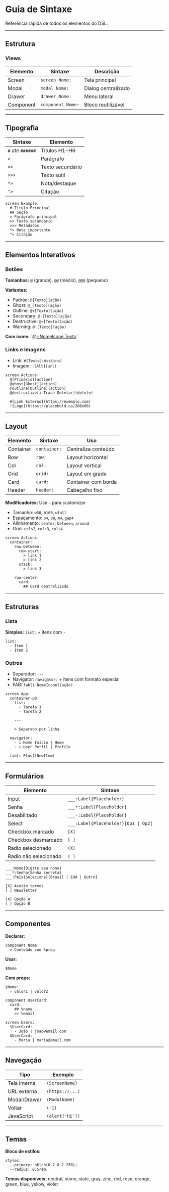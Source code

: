 # Guia de Sintaxe


Referência rápida de todos os elementos do DSL.

---

## Estrutura

### Views

| Elemento | Sintaxe | Descrição |
|----------|---------|------------|
| Screen | `screen Nome:` | Tela principal |
| Modal | `modal Nome:` | Dialog centralizado |
| Drawer | `drawer Nome:` | Menu lateral |
| Component | `component Nome:` | Bloco reutilizável |

---

## Tipografia

| Sintaxe | Elemento |
|---------|----------|
| `#` até `######` | Títulos H1-H6 |
| `>` | Parágrafo |
| `>>` | Texto secundário |
| `>>>` | Texto sutil |
| `*>` | Nota/destaque |
| `">` | Citação |

<DslExample title="Tipografia" heightClassName="h-56">

```dsl
screen Example:
  # Título Principal
  ## Seção
  > Parágrafo principal
  >> Texto secundário
  >>> Metadados
  *> Nota importante
  "> Citação
```

</DslExample>

---

## Elementos Interativos

### Botões

**Tamanhos:** `@` (grande), `@@` (médio), `@@@` (pequeno)

**Variantes:**
- Padrão: `@[Texto](ação)`
- Ghost: `@_[Texto](ação)`
- Outline: `@+[Texto](ação)`
- Secondary: `@-[Texto](ação)`
- Destructive: `@=[Texto](ação)`
- Warning: `@![Texto](ação)`

**Com ícone:** `@[i-NomeIcone Texto](ação)``

### Links e Imagens

- Link: `#[Texto](destino)`
- Imagem: `![Alt](url)`

<DslExample title="Interativos" heightClassName="h-48">

```dsl
screen Actions:
  @[Primário](action)
  @ghost[Ghost](action)
  @outline[Outline](action)
  @destructive[i-Trash Deletar](delete)

  #[Link Externo](https://exemplo.com)
  ![Logo](https://placehold.co/200x60)
```

</DslExample>

---

## Layout

| Elemento | Sintaxe | Uso |
|----------|---------|-----|
| Container | `container:` | Centraliza conteúdo |
| Row | `row:` | Layout horizontal |
| Col | `col:` | Layout vertical |
| Grid | `grid:` | Layout em grade |
| Card | `card:` | Container com borda |
| Header | `header:` | Cabeçalho fixo |

**Modificadores:** Use `-` para customizar
- Tamanho: `w50`, `h100`, `wfull`
- Espaçamento: `p4`, `p8`, `m4`, `gap4`
- Alinhamento: `center`, `between`, `around`
- Grid: `cols2`, `cols3`, `cols4`

<DslExample title="Layout" heightClassName="h-48">

```dsl
screen Actions:
  container:
    row-between:
      row-start:
        > link 1
        > link 2
      stack:
        > link 3

    row-center:
      card:
        ## Card Centralizado
```

</DslExample>

---

## Estruturas

### Lista

**Simples:** `list:` + itens com `-`

```dsl
list:
  - Item 1
  - Item 2
```

### Outros

- Separador: `---`
- Navigator: `navigator:` + itens com formato especial
- FAB: `fab[i-NomeIcone](ação)`

<DslExample title="Estruturas" heightClassName="h-56">

```dsl
screen App:
  container-p8:
    list:
      - Tarefa 1
      - Tarefa 2
    
    ---
    
    > Separado por linha
  
  navigator:
    - i-Home Início | Home
    - i-User Perfil | Profile
  
  fab[i-Plus](NewItem)
```

</DslExample>

---

## Formulários

| Elemento | Sintaxe |
|----------|----------|
| Input | `___:Label{Placeholder}` |
| Senha | `___*:Label{Placeholder}` |
| Desabilitado | `___-:Label{Placeholder}` |
| Select | `___:Label{Placeholder}[Op1 \| Op2]` |
| Checkbox marcado | `[X]` |
| Checkbox desmarcado | `[ ]` |
| Radio selecionado | `(X)` |
| Radio não selecionado | `( )` |

<DslExample title="Formulários" heightClassName="h-56">

```dsl
___:Nome{Digite seu nome}
___*:Senha{Senha secreta}
___:País{Selecione}[Brasil | EUA | Outro]

[X] Aceito termos
[ ] Newsletter

(X) Opção A
( ) Opção B
```

</DslExample>

---

## Componentes

**Declarar:**
```dsl
component Nome:
  > Conteúdo com %prop
```

**Usar:**
```dsl
$Nome
```

**Com props:**
```dsl
$Nome:
  - valor1 | valor2
```

<DslExample title="Componentes" heightClassName="h-48">

```dsl
component UserCard:
  card:
    ## %name
    >> %email

screen Users:
  $UserCard:
    - João | joao@email.com
  $UserCard:
    - Maria | maria@email.com
```

</DslExample>

---

## Navegação

| Tipo | Exemplo |
|------|----------|
| Tela interna | `(ScreenName)` |
| URL externa | `(https://...)` |
| Modal/Drawer | `(ModalName)` |
| Voltar | `(-1)` |
| JavaScript | `(alert('Hi'))` |

---

## Temas

**Bloco de estilos:**
```dsl
styles:
  --primary: oklch(0.7 0.2 250);
  --radius: 0.5rem;
```

**Temas disponíveis:** neutral, stone, slate, gray, zinc, red, rose, orange, green, blue, yellow, violet
